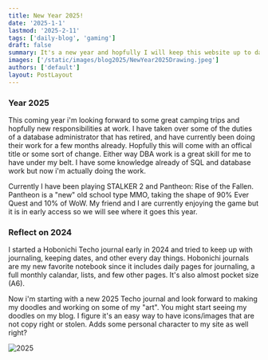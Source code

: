 ```yaml
---
title: New Year 2025!
date: '2025-1-1'
lastmod: '2025-2-11'
tags: ['daily-blog', 'gaming']
draft: false
summary: It's a new year and hopfully I will keep this website up to date more this year. At least thats the plan! Lets talk about what happened in 2024 and whats going to happen in 2025!
images: ['/static/images/blog2025/NewYear2025Drawing.jpeg']
authors: ['default']
layout: PostLayout
---
```

### Year 2025

This coming year i'm looking forward to some great camping trips and hopfully new responsibilities at work. I have
taken over some of the duties of a database administrator that has retired, and have currently been doing their work
for a few months already. Hopfully this will come with an offical title or some sort of change. Either way DBA work is a 
great skill for me to have under my belt. I have some knowledge already of SQL and database work but now i'm actually 
doing the work.

Currently I have been playing STALKER 2 and Pantheon: Rise of the Fallen. Pantheon is a "new" old school type MMO, 
taking the shape of 90% Ever Quest and 10% of WoW. My friend and I are currently enjoying the game but it is in 
early access so we will see where it goes this year.

### Reflect on 2024
I started a Hobonichi Techo journal early in 2024 and tried to keep up with journaling, keeping dates, and other every day things.
Hobonichi journals are my new favorite notebook since it includes daily pages for journaling, a full monthly calandar,
lists, and few other pages. It's also almost pocket size (A6). 

Now i'm starting with a new 2025 Techo journal and look forward to making my doodles and working on some of my "art".
You might start seeing my doodles on my blog. I figure it's an easy way to have icons/images that are not copy right 
or stolen. Adds some personal character to my site as well right?

![2025](/static/images/blog2025/hobotechno.jpg)


